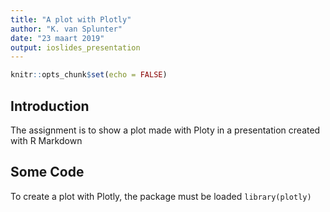 ```yaml
---
title: "A plot with Plotly"
author: "K. van Splunter"
date: "23 maart 2019"
output: ioslides_presentation
---
```


```r
knitr::opts_chunk$set(echo = FALSE)
```

## Introduction

The assignment is to show a plot made with Ploty in a presentation created with R Markdown

## Some Code

To create a plot with Plotly, the package must be loaded
`library(plotly)`
